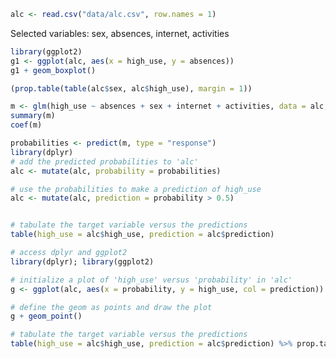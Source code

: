 ```r
alc <- read.csv("data/alc.csv", row.names = 1)
```

Selected variables: sex, absences, internet, activities

```r
library(ggplot2)
g1 <- ggplot(alc, aes(x = high_use, y = absences))
g1 + geom_boxplot()

(prop.table(table(alc$sex, alc$high_use), margin = 1))
```

```r
m <- glm(high_use ~ absences + sex + internet + activities, data = alc, family = "binomial")
summary(m)
coef(m)
```

```r
probabilities <- predict(m, type = "response")
library(dplyr)
# add the predicted probabilities to 'alc'
alc <- mutate(alc, probability = probabilities)

# use the probabilities to make a prediction of high_use
alc <- mutate(alc, prediction = probability > 0.5)


# tabulate the target variable versus the predictions
table(high_use = alc$high_use, prediction = alc$prediction)
```

```r
# access dplyr and ggplot2
library(dplyr); library(ggplot2)

# initialize a plot of 'high_use' versus 'probability' in 'alc'
g <- ggplot(alc, aes(x = probability, y = high_use, col = prediction))

# define the geom as points and draw the plot
g + geom_point()

# tabulate the target variable versus the predictions
table(high_use = alc$high_use, prediction = alc$prediction) %>% prop.table %>% addmargins

```

